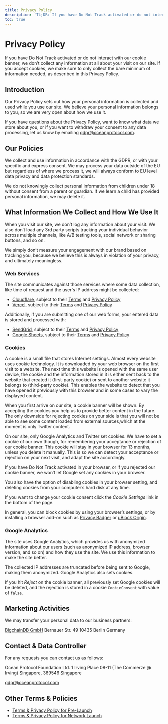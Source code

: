 ```yaml
---
title: Privacy Policy
description: 'TL;DR: If you have Do Not Track activated or do not interact with our cookie banner, we don’t collect any information at all about your visit on our site. If you accept cookies, we make sure to only collect the bare minimum of information needed, as described in this Privacy Policy.'
toc: true
---
```


# Privacy Policy

If you have Do Not Track activated or do not interact with our cookie banner, we don’t collect any information at all about your visit on our site. If you accept cookies, we make sure to only collect the bare minimum of information needed, as described in this Privacy Policy.


## Introduction

Our Privacy Policy sets out how your personal information is collected and used while you use our site. We believe your personal information belongs to you, so we are very open about how we use it.

If you have questions about the Privacy Policy, want to know what data we store about you, or if you want to withdraw your consent to any data processing, let us know by emailing [gdpr@oceanprotocol.com](mailto:gdpr@oceanprotocol.com).

## Our Policies

We collect and use information in accordance with the GDPR, or with your specific and express consent. We may process your data outside of the EU but regardless of where we process it, we will always conform to EU level data privacy and data protection standards.

We do not knowingly collect personal information from children under 18 without consent from a parent or guardian. If we learn a child has provided personal information, we may delete it.

## What Information We Collect and How We Use It

When you visit our site, we don’t log any information about your visit. We also don’t load any 3rd party scripts tracking your individual behavior across multiple channels, like A/B testing tools, social network or sharing buttons, and so on.

We simply don’t measure your engagement with our brand based on tracking you, because we believe this is always in violation of your privacy, and ultimately meaningless.

### Web Services

The site communicates against those services where some data collection, like time of request and the user's IP address might be collected:

- [Cloudflare](https://www.cloudflare.com), subject to their [Terms](https://www.cloudflare.com/terms/) and [Privacy Policy](https://www.cloudflare.com/privacypolicy/)
- [Vercel](https://vercel.com), subject to their [Terms](https://vercel.com/terms/) and [Privacy Policy](https://vercel.com/privacy)

Additionally, if you are submitting one of our web forms, your entered data is stored and processed with:

- [SendGrid](https://sendgrid.com/), subject to their [Terms](https://sendgrid.com/policies/tos/) and [Privacy Policy](https://sendgrid.com/policies/privacy/)
- [Google Sheets](https://www.google.com/sheets/about/), subject to their [Terms](https://policies.google.com/terms?hl=en) and [Privacy Policy](https://policies.google.com/privacy?hl=en)

### Cookies

A cookie is a small file that stores Internet settings. Almost every website uses cookie technology. It is downloaded by your web browser on the first visit to a website. The next time this website is opened with the same user device, the cookie and the information stored in it is either sent back to the website that created it (first-party cookie) or sent to another website it belongs to (third-party cookie). This enables the website to detect that you have opened it previously with this browser and in some cases to vary the displayed content.

When you first arrive on our site, a cookie banner will be shown. By accepting the cookies you help us to provide better content in the future. The only downside for rejecting cookies on your side is that you will not be able to see some content loaded from external sources,which at the moment is only Twitter content.

On our site, only Google Analytics and Twitter set cookies. We have to set a cookie of our own though, for remembering your acceptance or rejection of our cookie banner. This cookie will stay in your browser for 13 months, unless you delete it manually. This is so we can detect your acceptance or rejection on your next visit, and adapt the site accordingly.

If you have Do Not Track activated in your browser, or if you rejected our cookie banner, we won’t let Google set any cookies in your browser.

You also have the option of disabling cookies in your browser setting, and deleting cookies from your computer’s hard disk at any time.

If you want to change your cookie consent click the _Cookie Settings_ link in the bottom of the page.

In general, you can block cookies by using your browser’s settings, or by installing a browser add-on such as [Privacy Badger](https://www.eff.org/privacybadger) or [uBlock Origin](https://github.com/gorhill/uBlock).

### Google Analytics

The site uses Google Analytics, which provides us with anonymized information about our users (such as anonymized IP address, browser version, and so on) and how they use the site. We use this information to make the site better.

The collected IP addresses are truncated before being sent to Google, making them anonymized. Google Analytics also sets cookies.

If you hit _Reject_ on the cookie banner, all previously set Google cookies will be deleted, and the rejection is stored in a cookie `CookieConsent` with value of `false`.

## Marketing Activities

We may transfer your personal data to our business partners:

[BigchainDB GmbH](https://bigchaindb.com)
Bernauer Str. 49
10435 Berlin
Germany

## Contact & Data Controller

For any requests you can contact us as follows:

Ocean Protocol Foundation Ltd.
1 Irving Place
08-11 (The Commerze @ Irving)
Singapore, 369546
Singapore

[gdpr@oceanprotocol.com](mailto:gdpr@oceanprotocol.com)

## Other Terms & Policies

- [Terms & Privacy Policy for Pre-Launch](/terms-prelaunch)
- [Terms & Privacy Policy for Network Launch](/terms-launch)

